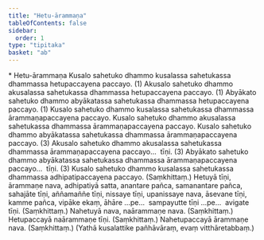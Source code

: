 ```yaml
---
title: "Hetu-ārammaṇa"
tableOfContents: false
sidebar:
  order: 1
type: "tipitaka"
basket: "ab"
---
```



<DynamicBreadcrumb />

<Paragraph type="center">
* Hetu-ārammaṇa
</Paragraph>

<Division number="3">

<Paragraph number="930">
Kusalo sahetuko dhammo kusalassa sahetukassa dhammassa hetupaccayena paccayo. (1)
</Paragraph>

<Paragraph number="931">
Akusalo sahetuko dhammo akusalassa sahetukassa dhammassa hetupaccayena paccayo. (1)
</Paragraph>

<Paragraph number="932">
Abyākato sahetuko dhammo abyākatassa sahetukassa dhammassa hetupaccayena paccayo. (1)
</Paragraph>

<Paragraph number="933">
Kusalo sahetuko dhammo kusalassa sahetukassa dhammassa ārammaṇapaccayena paccayo. Kusalo sahetuko dhammo akusalassa sahetukassa dhammassa ārammaṇapaccayena paccayo. Kusalo sahetuko dhammo abyākatassa sahetukassa dhammassa ārammaṇapaccayena paccayo. (3)
</Paragraph>

<Paragraph number="934">
Akusalo sahetuko dhammo akusalassa sahetukassa dhammassa ārammaṇapaccayena paccayo…  tīṇi. (3)
</Paragraph>

<Paragraph number="935">
Abyākato sahetuko dhammo abyākatassa sahetukassa dhammassa ārammaṇapaccayena paccayo…  tīṇi. (3)
</Paragraph>

<Paragraph number="936">
Kusalo sahetuko dhammo kusalassa sahetukassa dhammassa adhipatipaccayena paccayo. (Saṃkhittaṃ.)
</Paragraph>

</Division>
<Division number="4">

<Paragraph number="937">
Hetuyā tīṇi, ārammaṇe nava, adhipatiyā satta, anantare pañca, samanantare pañca, sahajāte tīṇi, aññamaññe tīṇi, nissaye tīṇi, upanissaye nava, āsevane tīṇi, kamme pañca, vipāke ekaṃ, āhāre …pe…  sampayutte tīṇi …pe…  avigate tīṇi. (Saṃkhittaṃ.)
</Paragraph>

<Paragraph number="938">
Nahetuyā nava, naārammaṇe nava. (Saṃkhittaṃ.)
</Paragraph>

<Paragraph number="939">
Hetupaccayā naārammaṇe tīṇi. (Saṃkhittaṃ.)
</Paragraph>

<Paragraph number="940">
Nahetupaccayā ārammaṇe nava. (Saṃkhittaṃ.)

</Paragraph>
</Division>

<Paragraph number="941" type="center">
(Yathā kusalattike pañhāvāraṃ, evaṃ vitthāretabbaṃ.)
</Paragraph>